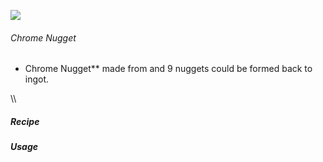 ![](/mods/techreborn/chrome_nugget.png)

###### Chrome Nugget


- Chrome Nugget** made from
        <Mcitem id="techreborn:chrome_ingot"/> and 9
        nuggets could be formed back to ingot.

\\\\

##### Recipe

<Recipe recipe=" input air air air input air techreborn:chrome_ingot
air input air air air output techreborn:chrome_nugget,9
"/>

##### Usage

<Recipe recipe=" input techreborn:chrome_nugget
techreborn:chrome_nugget techreborn:chrome_nugget input
techreborn:chrome_nugget techreborn:chrome_nugget
techreborn:chrome_nugget input techreborn:chrome_nugget
techreborn:chrome_nugget techreborn:chrome_nugget output
techreborn:chrome_ingot "/>
